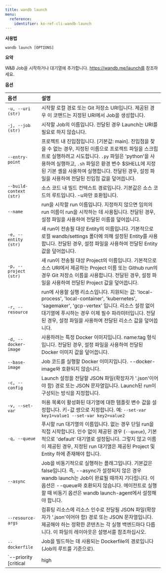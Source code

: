 ---
title: wandb launch
menu:
  reference:
    identifier: ko-ref-cli-wandb-launch
---

**사용법**

`wandb launch [OPTIONS]`

**요약**

W&B Job을 시작하거나 대기열에 추가합니다. https://wandb.me/launch를 참조하세요.

**옵션**

| **옵션** | **설명** |
| :--- | :--- |
| `-u, --uri (str)` | 시작할 로컬 경로 또는 Git 저장소 URI입니다. 제공된 경우 이 코맨드는 지정된 URI에서 Job을 생성합니다. |
| `-j, --job (str)` | 시작할 Job의 이름입니다. 전달된 경우 Launch는 URI를 필요로 하지 않습니다. |
| `--entry-point` | 프로젝트 내 진입점입니다. [기본값: main]. 진입점을 찾을 수 없는 경우, 지정된 이름으로 프로젝트 파일을 스크립트로 실행하려고 시도합니다. `.py` 파일은 'python'을 사용하여 실행하고, `.sh` 파일은 환경 변수 $SHELL에 지정된 기본 셸을 사용하여 실행합니다. 전달된 경우, 설정 파일을 사용하여 전달된 진입점 값을 덮어씁니다. |
| `--build-context (str)` | 소스 코드 내 빌드 컨텍스트 경로입니다. 기본값은 소스 코드의 루트입니다. -u와만 호환됩니다. |
| `--name` | run을 시작할 run 이름입니다. 지정하지 않으면 임의의 run 이름이 run을 시작하는 데 사용됩니다. 전달된 경우, 설정 파일을 사용하여 전달된 이름을 덮어씁니다. |
| `-e, --entity (str)` | 새 run이 전송될 대상 Entity의 이름입니다. 기본적으로 로컬 wandb/settings 폴더에 의해 설정된 Entity를 사용합니다. 전달된 경우, 설정 파일을 사용하여 전달된 Entity 값을 덮어씁니다. |
| `-p, --project (str)` | 새 run이 전송될 대상 Project의 이름입니다. 기본적으로 소스 URI에서 제공하는 Project 이름 또는 Github run의 경우 Git 저장소 이름을 사용합니다. 전달된 경우, 설정 파일을 사용하여 전달된 Project 값을 덮어씁니다. |
| `-r, --resource` | run에 사용할 실행 리소스입니다. 지원되는 값: 'local-process', 'local-container', 'kubernetes', 'sagemaker', 'gcp-vertex' 입니다. 리소스 설정 없이 대기열에 푸시하는 경우 이제 필수 파라미터입니다. 전달된 경우, 설정 파일을 사용하여 전달된 리소스 값을 덮어씁니다. |
| `-d, --docker-image` | 사용하려는 특정 Docker 이미지입니다. name:tag 형식입니다. 전달된 경우, 설정 파일을 사용하여 전달된 Docker 이미지 값을 덮어씁니다. |
| `--base-image` | Job 코드를 실행할 Docker 이미지입니다. --docker-image와 호환되지 않습니다. |
| `-c, --config` | Launch 설정을 전달할 JSON 파일(확장자가 '.json'이어야 함) 경로 또는 JSON 문자열입니다. Launch된 run이 구성되는 방식을 지정합니다. |
| `-v, --set-var` | 허용 목록이 활성화된 대기열에 대한 템플릿 변수 값을 설정합니다. 키-값 쌍으로 지정합니다. 예: `--set-var key1=value1 --set-var key2=value2` |
| `-q, --queue` | 푸시할 run 대기열의 이름입니다. 없는 경우 단일 run을 직접 시작합니다. 인수 없이 제공된 경우 (`--queue`), 기본적으로 'default' 대기열로 설정됩니다. 그렇지 않고 이름이 제공된 경우, 지정된 run 대기열은 제공된 Project 및 Entity 하에 존재해야 합니다. |
| `--async` | Job을 비동기적으로 실행하는 플래그입니다. 기본값은 false입니다. 즉, --async가 설정되지 않은 경우 wandb launch는 Job이 완료될 때까지 기다립니다. 이 옵션은 --queue와 호환되지 않습니다. 에이전트로 실행할 때 비동기 옵션은 wandb launch-agent에서 설정해야 합니다. |
| `--resource-args` | 컴퓨팅 리소스에 리소스 인수로 전달될 JSON 파일(확장자가 '.json'이어야 함) 경로 또는 JSON 문자열입니다. 제공해야 하는 정확한 콘텐츠는 각 실행 백엔드마다 다릅니다. 이 파일의 레이아웃은 설명서를 참조하십시오. |
| `--dockerfile` | Job을 빌드하는 데 사용되는 Dockerfile의 경로입니다 (Job의 루트를 기준으로). |
| `--priority [critical|high|medium|low]` | --queue가 전달되면 Job의 우선 순위를 설정합니다. 우선 순위가 높은 Launch Job이 먼저 처리됩니다. 가장 높은 우선 순위부터 가장 낮은 우선 순위 순서는 다음과 같습니다: critical, high, medium, low |
